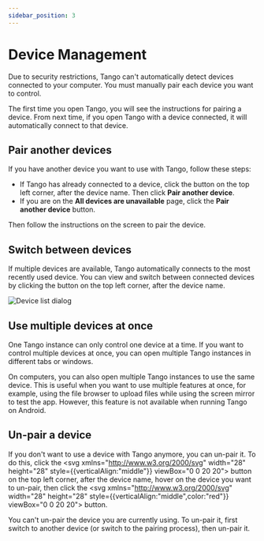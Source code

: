 ```yaml
---
sidebar_position: 3
---
```


# Device Management

Due to security restrictions, Tango can't automatically detect devices connected to your computer. You must manually pair each device you want to control.

The first time you open Tango, you will see the instructions for pairing a device. From next time, if you open Tango with a device connected, it will automatically connect to that device.

## Pair another devices

If you have another device you want to use with Tango, follow these steps:


* If Tango has already connected to a device, click the <ArrowSwap/> button on the top left corner, after the device name. Then click **Pair another device**.
* If you are on the **All devices are unavailable** page, click the **Pair another device** button.

Then follow the instructions on the screen to pair the device.

## Switch between devices

If multiple devices are available, Tango automatically connects to the most recently used device. You can view and switch between connected devices by clicking the <ArrowSwap/> button on the top left corner, after the device name.

![Device list dialog](device-list.png)

## Use multiple devices at once

One Tango instance can only control one device at a time. If you want to control multiple devices at once, you can open multiple Tango instances in different tabs or windows.

On computers, you can also open multiple Tango instances to use the same device. This is useful when you want to use multiple features at once, for example, using the file browser to upload files while using the screen mirror to test the app. However, this feature is not available when running Tango on Android.

## Un-pair a device

If you don't want to use a device with Tango anymore, you can un-pair it. To do this, click the <svg xmlns="http://www.w3.org/2000/svg" width="28" height="28" style={{verticalAlign:"middle"}} viewBox="0 0 20 20"><path fill="currentColor" d="M12.146 3.146a.5.5 0 0 1 .708 0l3 3a.5.5 0 0 1 0 .708l-3 3a.5.5 0 0 1-.708-.708L14.293 7H4.5a.5.5 0 0 1 0-1h9.793l-2.147-2.146a.5.5 0 0 1 0-.708Zm-4.292 7a.5.5 0 0 1 0 .708L5.707 13H15.5a.5.5 0 0 1 0 1H5.707l2.147 2.146a.5.5 0 0 1-.708.708l-3-3a.5.5 0 0 1 0-.708l3-3a.5.5 0 0 1 .708 0Z"/></svg> button on the top left corner, after the device name, hover on the device you want to un-pair, then click the <svg xmlns="http://www.w3.org/2000/svg" width="28" height="28" style={{verticalAlign:"middle",color:"red"}} viewBox="0 0 20 20"><path fill="currentColor" d="M8.5 4h3a1.5 1.5 0 0 0-3 0Zm-1 0a2.5 2.5 0 0 1 5 0h5a.5.5 0 0 1 0 1h-1.054l-1.194 10.344A3 3 0 0 1 12.272 18H7.728a3 3 0 0 1-2.98-2.656L3.554 5H2.5a.5.5 0 0 1 0-1h5ZM5.741 15.23A2 2 0 0 0 7.728 17h4.544a2 2 0 0 0 1.987-1.77L15.439 5H4.561l1.18 10.23ZM8.5 7.5A.5.5 0 0 1 9 8v6a.5.5 0 0 1-1 0V8a.5.5 0 0 1 .5-.5ZM12 8a.5.5 0 0 0-1 0v6a.5.5 0 0 0 1 0V8Z"/></svg> button.

You can't un-pair the device you are currently using. To un-pair it, first switch to another device (or switch to the pairing process), then un-pair it.
